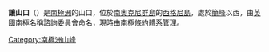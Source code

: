 {{coord|60|42|S|45|38|W|source:GNIS|display=title}}

'''讓山口'''（{{lang-en|Jane Col}}）是[[南極洲|南極洲]]的山口，位於[[南奧克尼群島|南奧克尼群島]]的[[西格尼島|西格尼島]]，處於[[簡峰|簡峰]]以西，由[[英國|英國]]南極名稱諮詢委員會命名，現時由[[南極條約體系|南極條約體系]]管理。

{{Antarctica-geo-stub}}
[[Category:南極洲山峰|Category:南極洲山峰]]